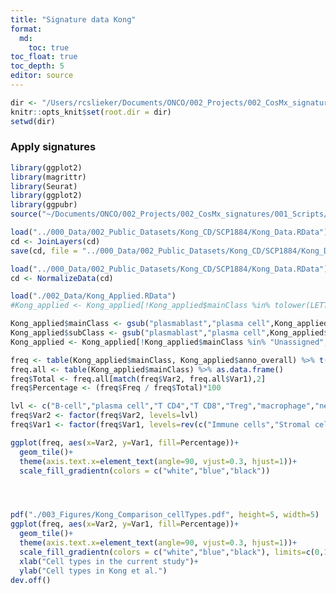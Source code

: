 ```yaml
---
title: "Signature data Kong"
format: 
  md:
    toc: true
toc_float: true
toc_depth: 5
editor: source
---
```

  
```r
dir <- "/Users/rcslieker/Documents/ONCO/002_Projects/002_CosMx_signatures/"
knitr::opts_knit$set(root.dir = dir)
setwd(dir)
```

### Apply signatures

```r
library(ggplot2)
library(magrittr)
library(Seurat)
library(ggplot2)
library(ggpubr)
source("~/Documents/ONCO/002_Projects/002_CosMx_signatures/001_Scripts/Utils.R")
```

```r
load("../000_Data/002_Public_Datasets/Kong_CD/SCP1884/Kong_Data.RData")
cd <- JoinLayers(cd)
save(cd, file = "../000_Data/002_Public_Datasets/Kong_CD/SCP1884/Kong_Data.RData")
```

```r
load("../000_Data/002_Public_Datasets/Kong_CD/SCP1884/Kong_Data.RData")
cd <- NormalizeData(cd)
```


```r
load("./002_Data/Kong_Applied.RData")
#Kong_applied <- Kong_applied[!Kong_applied$mainClass %in% tolower(LETTERS[1:6]),]
```

```r
Kong_applied$mainClass <- gsub("plasmablast","plasma cell",Kong_applied$mainClass)
Kong_applied$subClass <- gsub("plasmablast","plasma cell",Kong_applied$subClass)
Kong_applied <- Kong_applied[!Kong_applied$mainClass %in% "Unassigned",]
```


```r
freq <- table(Kong_applied$mainClass, Kong_applied$anno_overall) %>% t() %>% as.data.frame()
freq.all <- table(Kong_applied$mainClass) %>% as.data.frame()
freq$Total <- freq.all[match(freq$Var2, freq.all$Var1),2]
freq$Percentage <- (freq$Freq / freq$Total)*100

lvl <- c("B-cell","plasma cell","T CD4","T CD8","Treg","macrophage","neutrophil","mDC","pDC","mast", "fibroblast","endothelial","a","b","c","d","e","f")
freq$Var2 <- factor(freq$Var2, levels=lvl)
freq$Var1 <- factor(freq$Var1, levels=rev(c("Immune cells","Stromal cells","Epithelial cells")))

ggplot(freq, aes(x=Var2, y=Var1, fill=Percentage))+
  geom_tile()+
  theme(axis.text.x=element_text(angle=90, vjust=0.3, hjust=1))+
  scale_fill_gradientn(colors = c("white","blue","black"))




pdf("./003_Figures/Kong_Comparison_cellTypes.pdf", height=5, width=5)
ggplot(freq, aes(x=Var2, y=Var1, fill=Percentage))+
  geom_tile()+
  theme(axis.text.x=element_text(angle=90, vjust=0.3, hjust=1))+
  scale_fill_gradientn(colors = c("white","blue","black"), limits=c(0,100))+
  xlab("Cell types in the current study")+
  ylab("Cell types in Kong et al.")
dev.off()
```



